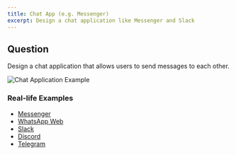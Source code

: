 ```yaml
---
title: Chat App (e.g. Messenger)
excerpt: Design a chat application like Messenger and Slack
---
```


## Question

Design a chat application that allows users to send messages to each other.

![Chat Application Example](/img/questions/chat-application-messenger/chat-application-example.png)

### Real-life Examples

- [Messenger](https://www.messenger.com)
- [WhatsApp Web](https://www.whatsapp.com)
- [Slack](https://www.slack.com)
- [Discord](https://www.discord.com)
- [Telegram](https://www.telegram.org)
